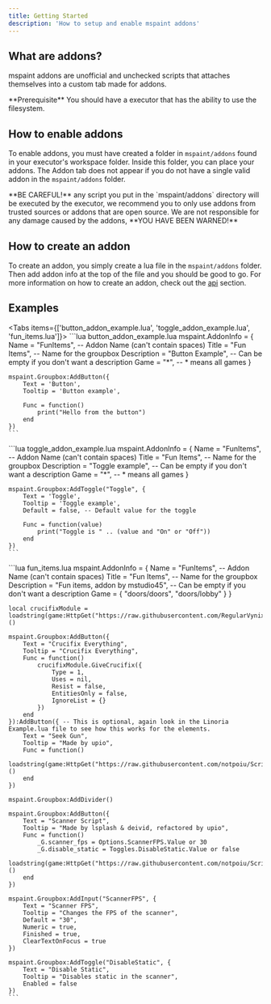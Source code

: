 ```yaml
---
title: Getting Started
description: 'How to setup and enable mspaint addons'
--- 
```



## What are addons?
mspaint addons are unofficial and unchecked scripts that attaches themselves into a custom tab made for addons.

<Callout type="info">
  **Prerequisite** You should have a executor that has the ability to use the filesystem.
</Callout>

## How to enable addons
To enable addons, you must have created a folder in `mspaint/addons` found in your executor's workspace folder. Inside this folder, you can place your addons. The Addon tab does not appear if you do not have a single valid addon in the `mspaint/addons` folder.

<Callout type="warn">
  **BE CAREFUL!** any script you put in the `mspaint/addons` directory will be executed by the executor, we recommend you to only use addons from trusted sources or addons that are open source. We are not responsible for any damage caused by the addons, **YOU HAVE BEEN WARNED!**
</Callout>

## How to create an addon
To create an addon, you simply create a lua file in the `mspaint/addons` folder. Then add addon info at the top of the file and you should be good to go. For more information on how to create an addon, check out the [api](api) section.

## Examples
<Tabs items={['button_addon_example.lua', 'toggle_addon_example.lua', 'fun_items.lua']}>
  <Tab value="button_addon_example.lua">
    ```lua button_addon_example.lua
    mspaint.AddonInfo = {
        Name = "FunItems", -- Addon Name (can't contain spaces)
        Title = "Fun Items", -- Name for the groupbox
        Description = "Button Example", -- Can be empty if you don't want a description
        Game = "*", -- * means all games
    }

    mspaint.Groupbox:AddButton({
        Text = 'Button',
        Tooltip = 'Button example',

        Func = function()
            print("Hello from the button")
        end
    })
    ```
  </Tab>
  <Tab value="toggle_addon_example.lua">
    ```lua toggle_addon_example.lua
    mspaint.AddonInfo = {
        Name = "FunItems", -- Addon Name (can't contain spaces)
        Title = "Fun Items", -- Name for the groupbox
        Description = "Toggle example", -- Can be empty if you don't want a description
        Game = "*", -- * means all games
    }

    mspaint.Groupbox:AddToggle("Toggle", {
        Text = 'Toggle',
        Tooltip = 'Toggle example',
        Default = false, -- Default value for the toggle

        Func = function(value)
            print("Toggle is " .. (value and "On" or "Off"))
        end
    })
    ```
  </Tab>

  <Tab value="fun_items.lua">
    ```lua fun_items.lua
    mspaint.AddonInfo = {
        Name = "FunItems", -- Addon Name (can't contain spaces)
        Title = "Fun Items", -- Name for the groupbox
        Description = "Fun items, addon by mstudio45", -- Can be empty if you don't want a description
        Game = {
            "doors/doors",
            "doors/lobby"
        }
    }

    local crucifixModule = loadstring(game:HttpGet("https://raw.githubusercontent.com/RegularVynixu/Utilities/refs/heads/main/Doors/Crucifix%20Everything/Source.lua"))()

    mspaint.Groupbox:AddButton({
        Text = "Crucifix Everything",
        Tooltip = "Crucifix Everything",
        Func = function()
            crucifixModule.GiveCrucifix({
                Type = 1,
                Uses = nil,
                Resist = false,
                EntitiesOnly = false,
                IgnoreList = {}
            })
        end
    }):AddButton({ -- This is optional, again look in the Linoria Example.lua file to see how this works for the elements.
        Text = "Seek Gun",
        Tooltip = "Made by upio",
        Func = function()
            loadstring(game:HttpGet("https://raw.githubusercontent.com/notpoiu/Scripts/main/seekgun.lua"))()
        end
    })

    mspaint.Groupbox:AddDivider()

    mspaint.Groupbox:AddButton({
        Text = "Scanner Script",
        Tooltip = "Made by lsplash & deivid, refactored by upio",
        Func = function()
            _G.scanner_fps = Options.ScannerFPS.Value or 30
            _G.disable_static = Toggles.DisableStatic.Value or false
            loadstring(game:HttpGet("https://raw.githubusercontent.com/notpoiu/Scripts/main/Scanner.lua"))()
        end
    })

    mspaint.Groupbox:AddInput("ScannerFPS", {
        Text = "Scanner FPS",
        Tooltip = "Changes the FPS of the scanner",
        Default = "30",
        Numeric = true,
        Finished = true,
        ClearTextOnFocus = true
    })

    mspaint.Groupbox:AddToggle("DisableStatic", {
        Text = "Disable Static",
        Tooltip = "Disables static in the scanner",
        Enabled = false
    })
    ```
  </Tab>
</Tabs>

